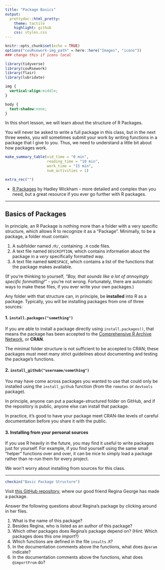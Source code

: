 ```yaml
---
title: "Package Basics"
output:
  prettydoc::html_pretty:
    theme: tactile
    highlight: github
    css: styles.css
---
```


```r
knitr::opts_chunk$set(echo = TRUE)
options("couRsework-img_path" = here::here("Images", "icons")) 
### change this if icons local
```

```r
library(tidyverse)
library(couRsework)
library(flair)
library(lubridate)
```


```css
img {
  vertical-align:middle;
}

body {
  text-shadow:none;
}

```


In this short lesson, we will learn about the structure of R Packages.

You will never be asked to write a full package in this class, but in the next
three weeks, you will sometimes submit your work by writing functions in a package 
that I give to you.  Thus, we need to understand a little bit about how packages work.

```r
make_summary_table(vid_time = "0 min", 
                   reading_time = "10 min", 
                   work_time = "15 min", 
                   num_activities = 1)
```

```r
extra_rec("")
```

* [R Packages](http://r-pkgs.had.co.nz/intro.html) by Hadley Wickham - more detailed
and complex than you need, but a great resource if you ever go further with R packages.

---

## Basics of Packages

In principle, an R Package is nothing more than a folder with a very specific structure, 
which allows R to recognize it as a "Package".  Minimally, to be a package, a folder
must contain:

1. A subfolder named `/R/`, containing `.R` code files.
2. A text file named `DESCRIPTION`, which contains information about the package 
in a *very* specifically formatted way.
3. A text file named `NAMESPACE`, which contains a list of the functions that 
the package makes available.

(If you're thinking to yourself, *"Boy, that sounds like a lot of annoyingly specific
formatting!"* - you're not wrong.  Fortunately, there are automatic ways to make 
these files, if you ever write your own packages.)

Any folder with that structure can, in principle, be **installed** into R as a
package.  Typically, you will be installing packages from one of three sources:

#### 1. `install.packages("something")`

If you are able to install a package directly using `install.packages()`, that
means the package has been accepted to the [Comprehensive R Archive Network](https://cran.r-project.org/),
or **CRAN**.  

The minimal folder structure is not sufficient to be accepted to CRAN; these 
packages must meet many strict guidelines about documenting and testing the package's functions.

#### 2. `install_github("username/something")`

You may have come across packages you wanted to use that could only be installed
using the `install_github` function (from the `remotes` or `devtools` package).

In principle, anyone can put a package-structured folder on GitHub, and if the repository
is public, anyone else can install that package.

In practice, it's good to have your package meet CRAN-like levels of careful 
documentation before you share it with the public.


#### 3. Installing from your personal sources

If you use R heavily in the future, you may find it useful to write packages
just for yourself.  For example, if you find yourself using the same small "helper"
functions over and over, it can be nice to simply load a package rather than re-run
them for every project.

We won't worry about installing from sources for this class.

---

```r
checkin("Basic Package Structure")
```


Visit [this GitHub repository](https://github.com/Cal-Poly-Advanced-R/meangirls), 
where our good friend Regina George has made a package.

Answer the following questions about Regina's package by clicking around in her
files.

1. What is the name of this package?
2. Besides Regina, who is listed as an author of this package?
3. Which other packages does Regina's package depend on?  (Hint: Which packages 
does this one *import*?)
4. Which functions are defined in the file `insults.R`?
5. In the documentation comments above the functions, what does `@param` indicate?
6. In the documentation comments above the functions, what does `@importFrom` do?
